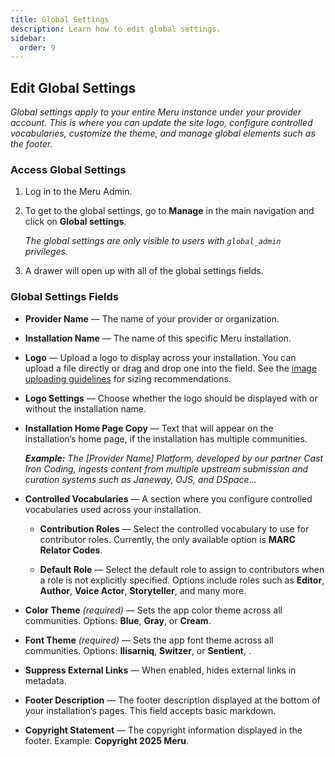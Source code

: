 ```yaml
---
title: Global Settings
description: Learn how to edit global settings.
sidebar:
  order: 9
---
```



## Edit Global Settings

_Global settings apply to your entire Meru instance under your provider account. This is where you can update the site logo, configure controlled vocabularies, customize the theme, and manage global elements such as the footer._

### Access Global Settings

<Steps>

1. Log in to the Meru Admin.
2. To get to the global settings, go to **Manage** in the main navigation and click on **Global settings**.

   <Badge text="Note" variant="note" /> _The global settings are only visible to
   users with `global_admin` privileges._

3. A drawer will open up with all of the global settings fields.

</Steps>

### Global Settings Fields

- **Provider Name** — The name of your provider or organization.

- **Installation Name** — The name of this specific Meru installation.

- **Logo** — Upload a logo to display across your installation. You can upload a file directly or drag and drop one into the field. See the [image uploading guidelines](/reference/image-guide) for sizing recommendations.

- **Logo Settings** — Choose whether the logo should be displayed with or without the installation name.

- **Installation Home Page Copy** — Text that will appear on the installation’s home page, if the installation has multiple communities.

  _**Example:**_
  _The [Provider Name] Platform, developed by our partner Cast Iron Coding, ingests content from multiple upstream submission and curation systems such as Janeway, OJS, and DSpace..._

- **Controlled Vocabularies** — A section where you configure controlled vocabularies used across your installation.

  - **Contribution Roles** — Select the controlled vocabulary to use for contributor roles. Currently, the only available option is **MARC Relator Codes**.

  - **Default Role** — Select the default role to assign to contributors when a role is not explicitly specified. Options include roles such as **Editor**, **Author**, **Voice Actor**, **Storyteller**, and many more.

- **Color Theme** _(required)_ — Sets the app color theme across all communities. Options: **Blue**, **Gray**, or **Cream**.

- **Font Theme** _(required)_ — Sets the app font theme across all communities. Options: **Ilisarniq**, **Switzer**, or **Sentient**, .

- **Suppress External Links** — When enabled, hides external links in metadata.

- **Footer Description** — The footer description displayed at the bottom of your installation’s pages. This field accepts basic markdown.

- **Copyright Statement** — The copyright information displayed in the footer. Example:
  **Copyright 2025 Meru**.
